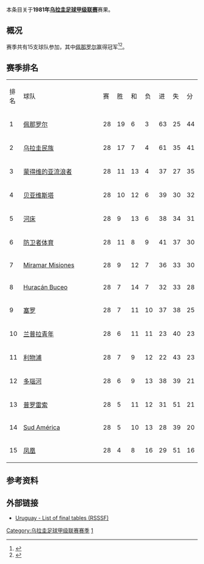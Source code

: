 本条目关于'''1981年[[乌拉圭足球甲级联赛|乌拉圭足球甲级联赛]]'''赛果。

==概况==
赛季共有15支球队参加，其中[[佩那罗尔足球俱乐部|佩那罗尔]]赢得冠军<ref>{{Cite web |url=http://www.campeoesdofutebol.com.br/uruguai.html |title=Campeoesdofutebol.com.br |accessdate=2017-08-25 |archive-date=2017-08-25 |archive-url=https://web.archive.org/web/20170825064212/http://www.campeoesdofutebol.com.br/uruguai.html |dead-url=no }}</ref><ref>{{Cite web |url=http://www.sobrefutbol.com/torneos/torneo_uruguayo.htm |title=Sobrefutbol.com |accessdate=2017-08-25 |archive-date=2017-08-25 |archive-url=https://web.archive.org/web/20170825063006/http://www.sobrefutbol.com/torneos/torneo_uruguayo.htm |dead-url=no }}</ref>。

==赛季排名==
{| class="wikitable" style="text-align:center;"
|排名||style="width:15em"|球队||赛||胜||和||负||进||失||分
|-
|1||align="left"|[[佩那罗尔足球俱乐部|佩那罗尔]]||28||19||6||3||63||25||44
|-
|2||align="left"|[[民族足球俱乐部|乌拉圭民族]]||28||17||7||4||61||35||41
|-
|3||align="left"|[[蒙得维的亚流浪者足球俱乐部|蒙得维的亚流浪者]]||28||11||13||4||37||27||35
|-
|4||align="left"|[[贝亚维斯塔足球俱乐部|贝亚维斯塔]]||28||10||12||6||39||30||32
|-
|5||align="left"|[[河床竞技俱乐部_(乌拉圭)|河床]]||28||9||13||6||38||34||31
|-
|6||align="left"|[[防卫者体育|防卫者体育]]||28||11||8||9||41||37||30
|-
|7||align="left"|[[Miramar_Misiones|Miramar Misiones]]||28||9||12||7||36||33||30
|-
|8||align="left"|[[Huracán_Buceo|Huracán Buceo]]||28||7||14||7||32||33||28
|-
|9||align="left"|[[塞罗竞技俱乐部|塞罗]]||28||7||11||10||37||38||25
|-
|10||align="left"|[[兰普拉青年|兰普拉青年]]||28||6||11||11||23||40||23
|-
|11||align="left"|[[利物浦足球俱乐部_(乌拉圭)|利物浦]]||28||7||9||12||22||43||23
|-
|12||align="left"|[[多瑙河足球俱乐部|多瑙河]]||28||6||9||13||38||39||21
|-
|13||align="left"|[[普罗雷索足球俱乐部|普罗雷索]]||28||5||11||12||31||51||21
|-
|14||align="left"|[[Sud_América|Sud América]]||28||5||10||13||28||39||20
|-
|15||align="left"|[[凤凰竞技俱乐部|凤凰]]||28||4||8||16||29||51||16
|}

==参考资料==
{{reflist}}

==外部链接==
*[http://www.rsssf.com/tablesu/uruhist.html Uruguay - List of final tables (RSSSF)]{{Wayback|url=http://www.rsssf.com/tablesu/uruhist.html |date=20100102114932 }}

{{Primera_División_Uruguaya_seasons}}

[[Category:乌拉圭足球甲级联赛赛季|Category:乌拉圭足球甲级联赛赛季]]
[[Category:1981年乌拉圭足球|1]]